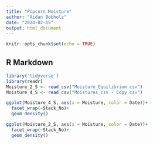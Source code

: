 ---
title: "Popcorn Moisture"
author: "Aidan Bobholz"
date: "2024-02-15"
output: html_document
---

```{r setup, include=FALSE}
knitr::opts_chunk$set(echo = TRUE)
```

## R Markdown

```{r, include=FALSE}
library('tidyverse')
library(readr)
Moisture_2_S <- read_csv("Moisture_Equilibrium.csv")
Moisture_4_S <- read_csv("Moistures_csv - Copy.csv")

```

```{r, include=TRUE}

ggplot(Moisture_4_S, aes(x = Moisture, color = Date))+
  facet_wrap(~Stack_No)+
  geom_density()

```

```{r, include=TRUE}

ggplot(Moisture_2_S, aes(x = Moisture, color = Date))+
  facet_wrap(~Stack_No)+
  geom_density()

```

